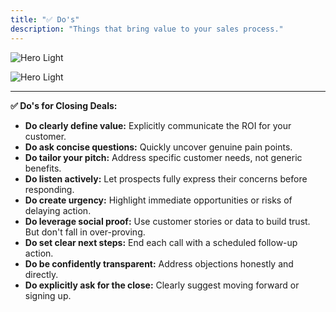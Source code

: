 ```yaml
---
title: "✅ Do's"
description: "Things that bring value to your sales process."
---
```


<img
  className="block dark:hidden"
  src="/images/dos.png"
  alt="Hero Light"
/>

<img
  className="hidden dark:block"
  src="/images/dos.png"
  alt="Hero Light"
/>

---

**✅ Do's for Closing Deals:**

- **Do clearly define value:** Explicitly communicate the ROI for your customer.
- **Do ask concise questions:** Quickly uncover genuine pain points.
- **Do tailor your pitch:** Address specific customer needs, not generic benefits.
- **Do listen actively:** Let prospects fully express their concerns before responding.
- **Do create urgency:** Highlight immediate opportunities or risks of delaying action.
- **Do leverage social proof:** Use customer stories or data to build trust. But don't fall in over-proving.
- **Do set clear next steps:** End each call with a scheduled follow-up action.
- **Do be confidently transparent:** Address objections honestly and directly.
- **Do explicitly ask for the close:** Clearly suggest moving forward or signing up.